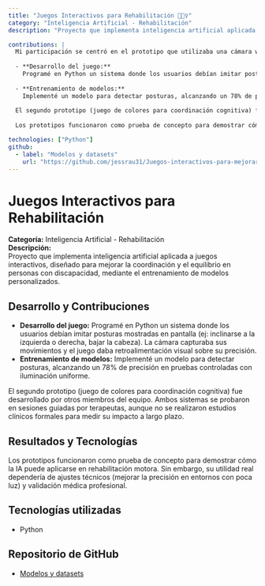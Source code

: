 ```yaml
---
title: "Juegos Interactivos para Rehabilitación 🤸🏽‍♀️"
category: "Inteligencia Artificial - Rehabilitación"
description: "Proyecto que implementa inteligencia artificial aplicada a juegos interactivos, diseñado para mejorar la coordinación y el equilibrio en personas con discapacidad, mediante el entrenamiento de modelos personalizados."

contributions: |
  Mi participación se centró en el prototipo que utilizaba una cámara web para analizar posturas y gestos en tiempo real. Las tareas específicas incluyeron:  
  
  - **Desarrollo del juego:**   
    Programé en Python un sistema donde los usuarios debían imitar posturas mostradas en pantalla (ej: inclinarse a la izquierda o derecha, bajar la cabeza). La cámara capturaba sus movimientos y el juego daba retroalimentación visual sobre su precisión.  
  
  - **Entrenamiento de modelos:**   
    Implementé un modelo para detectar posturas, alcanzando un 78% de precisión en pruebas controladas con iluminación uniforme.  
  
  El segundo prototipo (juego de colores para coordinación cognitiva) fue desarrollado por otros miembros del equipo. Ambos sistemas se probaron en sesiones guiadas por terapeutas, aunque no se realizaron estudios clínicos formales para medir su impacto a largo plazo.  
  
  Los prototipos funcionaron como prueba de concepto para demostrar cómo la IA puede aplicarse en rehabilitación motora. Sin embargo, su utilidad real dependería de ajustes técnicos (mejorar la precisión en entornos con poca luz) y validación médica profesional.

technologies: ["Python"]
github:
  - label: "Modelos y datasets"
    url: "https://github.com/jessrau31/Juegos-interactivos-para-mejorar-la-coordinaci-n-y-el-equilibrio"
---
```


# Juegos Interactivos para Rehabilitación

**Categoría:** Inteligencia Artificial - Rehabilitación  
**Descripción:**  
Proyecto que implementa inteligencia artificial aplicada a juegos interactivos, diseñado para mejorar la coordinación y el equilibrio en personas con discapacidad, mediante el entrenamiento de modelos personalizados.

## Desarrollo y Contribuciones  

- **Desarrollo del juego:** Programé en Python un sistema donde los usuarios debían imitar posturas mostradas en pantalla (ej: inclinarse a la izquierda o derecha, bajar la cabeza). La cámara capturaba sus movimientos y el juego daba retroalimentación visual sobre su precisión.  
- **Entrenamiento de modelos:** Implementé un modelo para detectar posturas, alcanzando un 78% de precisión en pruebas controladas con iluminación uniforme.  

El segundo prototipo (juego de colores para coordinación cognitiva) fue desarrollado por otros miembros del equipo. Ambos sistemas se probaron en sesiones guiadas por terapeutas, aunque no se realizaron estudios clínicos formales para medir su impacto a largo plazo.

## Resultados y Tecnologías

Los prototipos funcionaron como prueba de concepto para demostrar cómo la IA puede aplicarse en rehabilitación motora. Sin embargo, su utilidad real dependería de ajustes técnicos (mejorar la precisión en entornos con poca luz) y validación médica profesional.

## Tecnologías utilizadas

- Python

## Repositorio de GitHub

- [Modelos y datasets](https://github.com/jessrau31/Juegos-interactivos-para-mejorar-la-coordinaci-n-y-el-equilibrio)